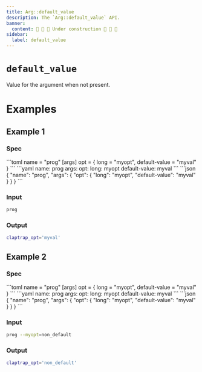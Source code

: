 ```yaml
---
title: Arg::default_value
description: The `Arg::default_value` API.
banner:
  content: 🚧 🚧 🚧 Under construction 🚧 🚧 🚧
sidebar:
  label: default_value
---
```



# `default_value` <LinkButton href="https://docs.rs/clap/latest/clap/struct.Arg.html#method.default_value" icon="open-book" variant="minimal"></LinkButton>

<Badge text="since 0.1.0" size="small" />

Value for the argument when not present.

# Examples
## Example 1

### Spec

<Tabs syncKey="format">
  <TabItem label="TOML">
```toml
name = "prog"
[args]
opt = { long = "myopt", default-value = "myval" }
```
  </TabItem>
  <TabItem label="YAML">
```yaml
name: prog
args:
  opt:
    long: myopt
    default-value: myval
```
  </TabItem>
  <TabItem label="JSON">
```json
{
  "name": "prog",
  "args": {
    "opt": {
      "long": "myopt",
      "default-value": "myval"
    }
  }
}
```
  </TabItem>
</Tabs>

### Input

```bash
prog
```

### Output

```bash
claptrap_opt='myval'
```
## Example 2

### Spec

<Tabs syncKey="format">
  <TabItem label="TOML">
```toml
name = "prog"
[args]
opt = { long = "myopt", default-value = "myval" }
```
  </TabItem>
  <TabItem label="YAML">
```yaml
name: prog
args:
  opt:
    long: myopt
    default-value: myval
```
  </TabItem>
  <TabItem label="JSON">
```json
{
  "name": "prog",
  "args": {
    "opt": {
      "long": "myopt",
      "default-value": "myval"
    }
  }
}
```
  </TabItem>
</Tabs>

### Input

```bash
prog --myopt=non_default
```

### Output

```bash
claptrap_opt='non_default'
```
